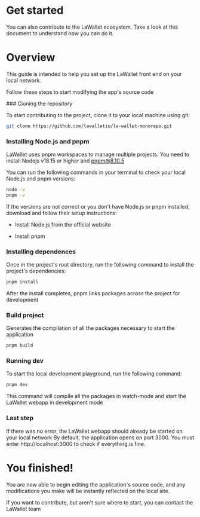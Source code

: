 
# Get started

You can also contribute to the LaWallet ecosystem. Take a look at this document to understand how you can do it.

# Overview

This guide is intended to help you set up the LaWallet front end on your local network.

Follow these steps to start modifying the app's source code

<Steps>
### Cloning the repository

To start contributing to the project, clone it to your local machine using git:

```bash
git clone https://github.com/lawalletio/la-wallet-monorepo.git
```

### Installing Node.js and pnpm

LaWallet uses <Link className="text-blue-500" href="https://pnpm.io/workspaces">pnpm workspaces</Link> to manage multiple projects. You need to install Nodejs v18.15 or higher and pnpm@8.10.5

You can run the following commands in your terminal to check your local Node.js and pnpm versions:

```bash
node -v
pnpm -v
```

If the versions are not correct or you don't have Node.js or pnpm installed, download and follow their setup instructions:

- Install Node.js from the <Link className="text-blue-500" href="https://nodejs.org/en">official website</Link>

- Install <Link className="text-blue-500" href="https://pnpm.io/installation">pnpm</Link>

### Installing dependences

Once in the project's root directory, run the following command to install the project's dependencies:

```bash
pnpm install
```

After the install completes, pnpm links packages across the project for development

### Build project

Generates the compilation of all the packages necessary to start the application

```bash
pnpm build
```

### Running dev

To start the local development playground, run the following command:

```bash
pnpm dev
```

This command will compile all the packages in watch-mode and start the LaWallet webapp in development mode

### Last step

If there was no error, the LaWallet webapp should already be started on your local network
By default, the application opens on port 3000. You must enter http://localhost:3000 to check if everything is fine.

</Steps>

# You finished!

You are now able to begin editing the application's source code, and any modifications you make will be instantly reflected on the local site.

If you want to contribute, but aren't sure where to start, you can contact <Link className="text-blue-500" href="https://discord.lacrypta.ar">the LaWallet team</Link>
